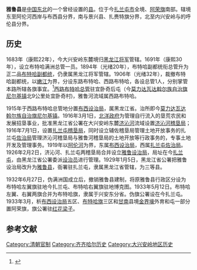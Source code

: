 '''雅鲁县'''是[[中国东北|中国东北]]的一个曾经设置的[[县|县]]。位于今[[扎兰屯市|扎兰屯市]]全境、[[阿荣旗|阿荣旗]]南部。辖境东至阿伦河西岸与布西县分界，南与景兴县、扎赉特旗分界，北至内兴安岭与的呼伦县分界。
==历史==
1683年（康熙22年），今大兴安岭东麓境归[[黑龙江将军|黑龙江将军]]管辖。1691年（康熙30年），设立布特哈满洲总管一员。1894年（光绪20年），布特哈副都统衔总管升为正二品[[布特哈副都统|布特哈副都统]]，仍隶属黑龙江将军管辖。1906年（光绪32年），裁撤布特哈副都统，以[[嫩江|嫩江]]为界，分设东路布特哈、西路布特哈，各设总管1人，分别掌管本路所辖各旗事宜。<ref>{{Cite web |url=https://wenku.baidu.com/view/95136291e009581b6bd9ebca.html |title=王禹浪, 江红春：“清代黑龙江流域副都统衙门建置沿革述略”，《哈尔滨学院学报》，2013(3):1-12。 |access-date=2019-12-30 |archive-date=2019-10-13 |archive-url=https://web.archive.org/web/20191013033602/https://wenku.baidu.com/view/95136291e009581b6bd9ebca.html |dead-url=no }}</ref>[[西路布特哈总管|西路布特哈总管]]驻宜卧奇后屯（今[[莫力达瓦达斡尔族自治旗|莫力达瓦达斡尔族自治旗]][[尼尔基镇|尼尔基镇]]北9公里处宜卧奇村)，雅鲁河流域属西路布特哈。
 
1915年于西路布特哈总管地分置[[布西设治局|布西设治局]]，属黑龙江省。治所即今[[莫力达瓦达斡尔族自治旗|莫力达瓦达斡尔族自治旗]][[尼尔基镇|尼尔基镇]]。1916年3月1日，[[北洋政府|北洋政府]]为管理自行流入的垦荒农民和发展招垦事业，批准黑龙江省公署在大兴安岭东麓[[济沁河|济沁河]]流域设置[[济沁河稽垦局|济沁河稽垦局]]；1916年7月1日，设置[[扎兰屯稽垦局|扎兰屯稽垦局]]，同时设立辅佐稽垦局管理土地开放事务的扎兰屯[[佐治局|佐治局]]管理济沁河稽垦局与雅鲁河稽垦局的土地开放等行政事务的，专事土地开发及管理事务。1919年以[[阿伦河|阿伦河]]为界，东属[[布西设治局|布西设治局]]，西属[[扎兰屯佐治局|扎兰屯佐治局]]。1926年2月2日，济沁河、扎兰屯两稽垦局合并设立[[雅鲁设治局|雅鲁设治局]]，局址在今[[扎兰屯|扎兰屯]]，由黑龙江省公署委派[[设治员|设治员]]进行管理。1929年1月5日，黑龙江省公署把雅鲁设治局改升为[[雅鲁县|雅鲁县]]，衙署驻扎兰屯，隶属黑龙江省管辖，为三等县。

1932年6月27日，伪满洲国成立后，撤销雅鲁县建制，将原雅鲁县行政区分设为布特哈左翼旗驻地今扎兰屯、布特哈右翼旗驻地博克图。1933年5月12日。布特哈左翼、右翼两旗合并为布特哈旗，隶属于兴安东分省。伪旗公署设在今扎兰屯。1933年3月，析[[布西设治局|布西设治局]]五区、[[布特哈旗|布特哈旗]]三区和[[甘南|甘南]]县境[[金界壕|金界壕]]外育和屯一部分置阿荣旗，旗公署驻[[红花梁子|红花梁子]]。

==参考文献==
<references/> 
 
[[Category:清朝官制|Category:清朝官制]]
[[Category:齐齐哈尔历史|Category:齐齐哈尔历史]]
[[Category:大兴安岭地区历史|Category:大兴安岭地区历史]]